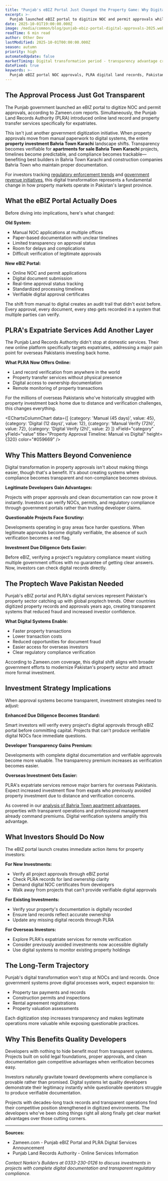 ```yaml
---
title: "Punjab's eBIZ Portal Just Changed the Property Game: Why Digital NOC Approvals Matter for Your Investment"
excerpt: >-
  Punjab launched eBIZ portal to digitize NOC and permit approvals while PLRA offers online services for expats. Here's why this proptech shift makes transparent developers more valuable than ever.
date: 2025-10-01T19:00:00.000Z
image: /media/common/blog/punjab-ebiz-portal-digital-approvals-2025.webp
readTime: 6 min read
author: Other Dev
lastModified: 2025-10-01T00:00:00.000Z
season: autumn
priority: high
automatedUpdate: false
marketTiming: Digital transformation period - transparency advantage critical
dateFixed: true
keywords: >-
  Punjab eBIZ portal NOC approvals, PLRA digital land records, Pakistan proptech 2025, property investment transparency, digital property approvals Pakistan
---
```


## The Approval Process Just Got Transparent

The Punjab government launched an eBIZ portal to digitize NOC and permit approvals, according to Zameen.com reports. Simultaneously, the Punjab Land Records Authority (PLRA) introduced online land record and property transfer services specifically for expatriates.

This isn't just another government digitization initiative. When property approvals move from manual paperwork to digital systems, the entire **property investment Bahria Town Karachi** landscape shifts. Transparency becomes verifiable for **apartments for sale Bahria Town Karachi** projects, timelines become predictable, and compliance becomes trackable—benefiting best builders in Bahria Town Karachi and construction companies Bahria Town who maintain proper documentation.

For investors tracking [regulatory enforcement trends](/blog/2025/09/rda-regulatory-crackdown-illegal-housing-societies-september-2025) and [government revenue initiatives](/blog/2025/09/fbr-super-tax-200-billion-recovery-property-market-implications-september-2025), this digital transformation represents a fundamental change in how property markets operate in Pakistan's largest province.

## What the eBIZ Portal Actually Does

Before diving into implications, here's what changed:

**Old System:**
* Manual NOC applications at multiple offices
* Paper-based documentation with unclear timelines
* Limited transparency on approval status
* Room for delays and complications
* Difficult verification of legitimate approvals

**New eBIZ Portal:**
* Online NOC and permit applications
* Digital document submission
* Real-time approval status tracking
* Standardized processing timelines
* Verifiable digital approval certificates

The shift from manual to digital creates an audit trail that didn't exist before. Every approval, every document, every step gets recorded in a system that multiple parties can verify.

## PLRA's Expatriate Services Add Another Layer

The Punjab Land Records Authority didn't stop at domestic services. Their new online platform specifically targets expatriates, addressing a major pain point for overseas Pakistanis investing back home.

**What PLRA Now Offers Online:**
* Land record verification from anywhere in the world
* Property transfer services without physical presence
* Digital access to ownership documentation
* Remote monitoring of property transactions

For the millions of overseas Pakistanis who've historically struggled with property investment back home due to distance and verification challenges, this changes everything.

<EChartsColumnChart
  data={[
    {category: 'Manual (45 days)', value: 45},
    {category: 'Digital (12 days)', value: 12},
    {category: 'Manual Verify (72h)', value: 72},
    {category: 'Digital Verify (2h)', value: 2}
  ]}
  xField="category"
  yField="value"
  title="Property Approval Timeline: Manual vs Digital"
  height={320}
  color="#059669"
/>

## Why This Matters Beyond Convenience

Digital transformation in property approvals isn't about making things easier, though that's a benefit. It's about creating systems where compliance becomes transparent and non-compliance becomes obvious.

**Legitimate Developers Gain Advantages:**

Projects with proper approvals and clean documentation can now prove it instantly. Investors can verify NOCs, permits, and regulatory compliance through government portals rather than trusting developer claims.

**Questionable Projects Face Scrutiny:**

Developments operating in gray areas face harder questions. When legitimate approvals become digitally verifiable, the absence of such verification becomes a red flag.

**Investment Due Diligence Gets Easier:**

Before eBIZ, verifying a project's regulatory compliance meant visiting multiple government offices with no guarantee of getting clear answers. Now, investors can check digital records directly.

## The Proptech Wave Pakistan Needed

Punjab's eBIZ portal and PLRA's digital services represent Pakistan's property sector catching up with global proptech trends. Other countries digitized property records and approvals years ago, creating transparent systems that reduced fraud and increased investor confidence.

**What Digital Systems Enable:**

* Faster property transactions
* Lower transaction costs
* Reduced opportunities for document fraud
* Easier access for overseas investors
* Clear regulatory compliance verification

According to Zameen.com coverage, this digital shift aligns with broader government efforts to modernize Pakistan's property sector and attract more formal investment.

## Investment Strategy Implications

When approval systems become transparent, investment strategies need to adjust:

**Enhanced Due Diligence Becomes Standard:**

Smart investors will verify every project's digital approvals through eBIZ portal before committing capital. Projects that can't produce verifiable digital NOCs face immediate questions.

**Developer Transparency Gains Premium:**

Developments with complete digital documentation and verifiable approvals become more valuable. The transparency premium increases as verification becomes easier.

**Overseas Investment Gets Easier:**

PLRA's expatriate services remove major barriers for overseas Pakistanis. Expect increased investment flow from expats who previously avoided property investment due to distance and verification concerns.

As covered in our [analysis of Bahria Town apartment advantages](/blog/2025/09/real-cost-benefits-bahria-town-apartments-vs-houses), properties with transparent operations and professional management already command premiums. Digital verification systems amplify this advantage.

## What Investors Should Do Now

The eBIZ portal launch creates immediate action items for property investors:

**For New Investments:**
* Verify all project approvals through eBIZ portal
* Check PLRA records for land ownership clarity
* Demand digital NOC certificates from developers
* Walk away from projects that can't provide verifiable digital approvals

**For Existing Investments:**
* Verify your property's documentation is digitally recorded
* Ensure land records reflect accurate ownership
* Update any missing digital records through PLRA

**For Overseas Investors:**
* Explore PLRA's expatriate services for remote verification
* Consider previously avoided investments now accessible digitally
* Use digital systems to monitor existing property holdings

## The Long-Term Trajectory

Punjab's digital transformation won't stop at NOCs and land records. Once government systems prove digital processes work, expect expansion to:

* Property tax payments and records
* Construction permits and inspections
* Rental agreement registrations
* Property valuation assessments

Each digitization step increases transparency and makes legitimate operations more valuable while exposing questionable practices.

## Why This Benefits Quality Developers

Developers with nothing to hide benefit most from transparent systems. Projects built on solid legal foundations, proper approvals, and clean documentation gain competitive advantages when verification becomes easy.

Investors naturally gravitate toward developments where compliance is provable rather than promised. Digital systems let quality developers demonstrate their legitimacy instantly while questionable operators struggle to produce verifiable documentation.

Projects with decades-long track records and transparent operations find their competitive position strengthened in digitized environments. The developers who've been doing things right all along finally get clear market advantages over those cutting corners.

---

**Sources:**
* Zameen.com - Punjab eBIZ Portal and PLRA Digital Services Announcement
* Punjab Land Records Authority - Online Services Information

*Contact Narkin's Builders at 0333-230-0126 to discuss investments in projects with complete digital documentation and transparent regulatory compliance.*
